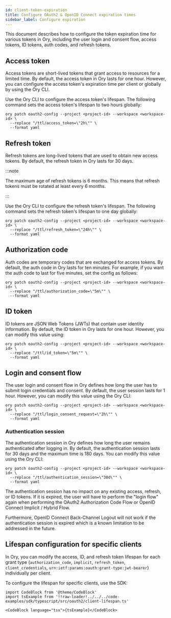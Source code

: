 ```yaml
---
id: client-token-expiration
title: Configure OAuth2 & OpenID Connect expiration times
sidebar_label: Configure expiration
---
```


This document describes how to configure the token expiration time for various tokens in Ory, including the user login and consent
flow, access tokens, ID tokens, auth codes, and refresh tokens.

## Access token

Access tokens are short-lived tokens that grant access to resources for a limited time. By default, the access token in Ory lasts
for one hour. However, you can configure the access token's expiration time per client or globally by using the Ory CLI.

Use the Ory CLI to configure the access token's lifespan. The following command sets the access token's lifespan to two hours
globally:

```shell
ory patch oauth2-config --project <project-id> --workspace <workspace-id> \
  --replace "/ttl/access_token=\"2h\"" \
  --format yaml
```

## Refresh token

Refresh tokens are long-lived tokens that are used to obtain new access tokens. By default, the refresh token in Ory lasts for 30
days.

:::note

The maximum age of refresh tokens is 6 months. This means that refresh tokens must be rotated at least every 6 months.

:::

Use the Ory CLI to configure the refresh token's lifespan. The following command sets the refresh token's lifespan to one day
globally:

```shell
ory patch oauth2-config --project <project-id> --workspace <workspace-id> \
  --replace "/ttl/refresh_token=\"24h\"" \
  --format yaml
```

## Authorization code

Auth codes are temporary codes that are exchanged for access tokens. By default, the auth code in Ory lasts for ten minutes. For
example, if you want the auth code to last for five minutes, set the config as follows:

```shell
ory patch oauth2-config --project <project-id> --workspace <workspace-id> \
  --replace "/ttl/authorization_code=\"5m\"" \
  --format yaml
```

## ID token

ID tokens are JSON Web Tokens (JWTs) that contain user identity information. By default, the ID token in Ory lasts for one hour.
However, you can modify this value using:

```shell
ory patch oauth2-config --project <project-id> --workspace <workspace-id> \
  --replace "/ttl/id_token=\"5m\"" \
  --format yaml
```

## Login and consent flow

The user login and consent flow in Ory defines how long the user has to submit login credentials and consent. By default, the user
session lasts for 1 hour. However, you can modify this value using the Ory CLI:

```shell
ory patch oauth2-config --project <project-id> --workspace <workspace-id> \
  --replace "/ttl/login_consent_request=\"2h\"" \
  --format yaml
```

### Authentication session

The authentication session in Ory defines how long the user remains authenticated after logging in. By default, the authentication
session lasts for 30 days and the maximum time is 180 days. You can modify this value using the Ory CLI:

```shell
ory patch oauth2-config --project <project-id> --workspace <workspace-id> \
  --replace "/ttl/authentication_session=\"30d\"" \
  --format yaml
```

The authentication session has no impact on any existing access, refresh, or ID tokens. If it is expired, the user will have to
perform the "login flow" again when performing the OAuth2 Authorization Code Flow or OpenID Connect Implicit / Hybrid Flow.

Furthermore, OpenID Connect Back-Channel Logout will not work if the authentication session is expired which is a known limitation
to be addressed in the future.

## Lifespan configuration for specific clients

In Ory, you can modify the access, ID, and refresh token lifespan for each grant type (`authorization_code`, `implicit`,
`refresh_token`, `client_credentials`, `urn:ietf:params:oauth:grant-type:jwt-bearer`) individually per client.

To configure the lifespan for specific clients, use the SDK:

```mdx-code-block
import CodeBlock from '@theme/CodeBlock'
import tsExample from '!!raw-loader!../../../code-examples/sdk/typescript/src/oauth2/client-lifespan.ts'

<CodeBlock language="tsx">{tsExample}</CodeBlock>
```
